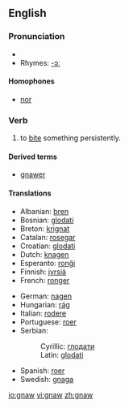 ==English==

===Pronunciation===
* {{IPA|/nɔː/}}
* Rhymes: [[Rhymes:English:-ɔː|-ɔː]]

====Homophones====
*[[nor]]

===Verb===
{{en-verb}}
#to [[bite]] something persistently.

====Derived terms====
*[[gnawer]]

====Translations====
{{top}}
*Albanian: [[bren]]
*Bosnian: [[glodati]]
*Breton: [[krignat]]
*Catalan: [[rosegar]]
*Croatian: [[glodati]]
*Dutch: [[knagen]]
*Esperanto: [[ronĝi]]
*Finnish: [[jyrsiä]]
*French: [[ronger]]
{{mid}}
*German: [[nagen]]
*Hungarian: [[rág]]
*Italian: [[rodere]]
*Portuguese: [[roer]]
*Serbian:
*:Cyrillic: [[глодати]]
*:Latin: [[glodati]]
*Spanish: [[roer]]
*Swedish: [[gnaga]]
{{bottom}}

[[io:gnaw]]
[[vi:gnaw]]
[[zh:gnaw]]